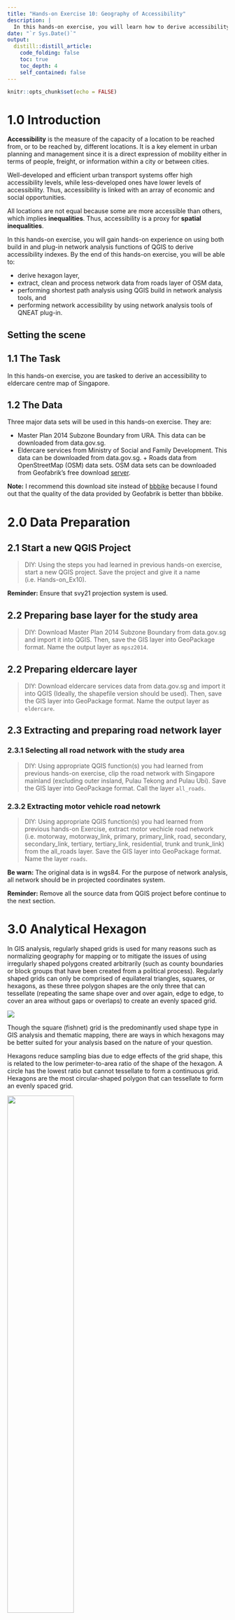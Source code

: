 ```yaml
---
title: "Hands-on Exercise 10: Geography of Accessibility"
description: |
  In this hands-on exercise, you will learn how to derive accessibility indexes by using QGIS's build in network analysis and QGIS Network Analysis Toolbox 3 (QNET3) plug-in.
date: "`r Sys.Date()`"
output:
  distill::distill_article:
    code_folding: false
    toc: true
    toc_depth: 4
    self_contained: false
---
```


```r
knitr::opts_chunk$set(echo = FALSE)
```

# 1.0	Introduction 

**Accessibility** is the measure of the capacity of a location to be reached from, or to be reached by, different locations. It is a key element in urban planning and management since it is a direct expression of mobility either in terms of people, freight, or information within a city or between cities.

Well-developed and efficient urban transport systems offer high accessibility levels, while less-developed ones have lower levels of accessibility. Thus, accessibility is linked with an array of economic and social opportunities.

All locations are not equal because some are more accessible than others, which implies **inequalities**.  Thus, accessibility is a proxy for **spatial inequalities**.

In this hands-on exercise, you will gain hands-on experience on using both build in and plug-in network analysis functions of QGIS to derive accessibility indexes.  By the end of this hands-on exercise, you will be able to:

+ derive hexagon layer, 
+ extract, clean and process network data from roads layer of OSM data,
+ performing shortest path analysis using QGIS build in network analysis tools, and
+ performing network accessibility by using network analysis tools of QNEAT plug-in.

## Setting the scene

## 1.1	The Task

In this hands-on exercise, you are tasked to derive an accessibility to eldercare centre map of Singapore.

## 1.2	The Data

Three major data sets will be used in this hands-on exercise.  They are:

+ Master Plan 2014 Subzone Boundary from URA.  This data can be downloaded from data.gov.sg.
+ Eldercare services from Ministry of Social and Family Development.  This data can be downloaded from data.gov.sg. + Roads data from OpenStreetMap (OSM) data sets.  OSM data sets can be downloaded from Geofabrik's free download [server](https://download.geofabrik.de/). 

**Note:** I recommend this download site instead of [bbbike](https://www.bbbike.org/) because I found out that the quality of the data provided by Geofabrik is better than bbbike. 
  
# 2.0 Data Preparation

## 2.1 Start a new QGIS Project

>DIY: Using the steps you had learned in previous hands-on exercise, start a new QGIS project.  Save the project and give it a name (i.e. Hands-on_Ex10).  

**Reminder:** Ensure that svy21 projection system is used.

## 2.2 Preparing base layer for the study area

>DIY: Download Master Plan 2014 Subzone Boundary from data.gov.sg and import it into QGIS.  Then, save the GIS layer into GeoPackage format.  Name the output layer as `mpsz2014`.

## 2.2 Preparing eldercare layer

>DIY: Download eldercare services data from data.gov.sg and import it into QGIS (Ideally, the shapefile version should be used).  Then, save the GIS layer into GeoPackage format.  Name the output layer as `eldercare`.  

## 2.3 Extracting and preparing road network layer

### 2.3.1 Selecting all road network with the study area

>DIY: Using appropriate QGIS function(s) you had learned from previous hands-on exercise, clip the road network with Singapore mainland (excluding outer insland, Pulau Tekong and Pulau Ubi).  Save the GIS layer into GeoPackage format.  Call the layer `all_roads`.

### 2.3.2 Extracting motor vehicle road netowrk

>DIY: Using appropriate QGIS function(s) you had learned from previous hands-on Exercise, extract motor vechicle road network (i.e. motorway, motorway_link, primary, primary_link, road, secondary, secondary_link, tertiary, tertiary_link, residential, trunk and trunk_link) from the all_roads layer.  Save the GIS layer into GeoPackage format.  Name the layer `roads`.

**Be warn:** The original data is in wgs84.  For the purpose of network analysis, all network should be in projected coordinates system.

**Reminder:** Remove all the source data from QGIS project before continue to the next section.

# 3.0 Analytical Hexagon

In GIS analysis, regularly shaped grids is used for many reasons such as normalizing geography for mapping or to mitigate the issues of using irregularly shaped polygons created arbitrarily (such as county boundaries or block groups that have been created from a political process). Regularly shaped grids can only be comprised of equilateral triangles, squares, or hexagons, as these three polygon shapes are the only three that can tessellate (repeating the same shape over and over again, edge to edge, to cover an area without gaps or overlaps) to create an evenly spaced grid.

![](img/image1.png)

Though the square (fishnet) grid is the predominantly used shape type in GIS analysis and thematic mapping, there are ways in which hexagons may be better suited for your analysis based on the nature of your question.

Hexagons reduce sampling bias due to edge effects of the grid shape, this is related to the low perimeter-to-area ratio of the shape of the hexagon. A circle has the lowest ratio but cannot tessellate to form a continuous grid. Hexagons are the most circular-shaped polygon that can tessellate to form an evenly spaced grid.

![](img/image2.png){width=55%}

## 3.1 Creating hexagon layer

Now, we are going to create a hexagon layer by using `mpsz` layer as the based.  The hexagon distance is 250m.

+ From the menu bar, select **Vector** -> **Research Tools** -> **Create Grids**.

**Create Grids** dialog window appears.

+ For **Grid type:** select *Hexagon (Polygon)* from the drop down list.

![](img/image1.jpg){width=35%}

+ For **Grid extend:**, select *Calculate from Layer* -> `mpsz`

![](img/image2.jpg){width=55%}

+ For **Horizontal spacing**, type *250*.
+ For **Vertical spacing**, type *250*.

>Question: Do you know why 250 is used?

+ For **Grid CRS**, make sure that *EPSG 3414* is used.

When you are ready to run the process,

+ Click on **Run** button.

**Reminder:** Read the Log before closing the dialog window.

+ Click on **Close** button.

Notice that a new temporary layer called `Grid` is added on the Layer pane and display on Map window.

![](img/image3.jpg)

### 3.1.2 Editing the hexagon layer

>DIY: Using appropriate QGIS functions, edit the temporary `Grid` layer until it looks similar to the screenshot below.

![](img/image4.jpg)

### 3.1.3 Saving the hexagon layer

>DIY: Using the steps you had learned in previous hands-on exercise, save the edited `Grid` layer into GeoPackage format.  Give the layer a name (i.e. `hexagon`)

Before you move on to the next section, remember to remove the temporary `Grid` layer.

## 3.2 Computing hexagon centroid

In general, network analysis required the demand in a point feature.  Hexagon, on the other hand, is a polygon feature.  In order to meet the analysis need, we will compute the centroids of the hexagons.   

+ From the menu bar, select **Vector** -> **Geometry Tools** -> **Centroids**.

**Centroids** dialog window appears.

+ For **Input layer**, select *hexagon* from the drop-down list.

When you are ready to run the process,

+ Click on **Run** button.

**Reminder:** Read the log before closing.

+ Click on **Close** button.

Notice that a new temporary layer called Centroid is added onto Layers panel and display on Map view.

![](img/image5.jpg)

### 3.2.1 Saving the centroid layer

>DIY: Using the steps you had learned in previous hands-on exercise, save the temporary `Centroids` layer into GepPackage format.  Name the newly created layer `hex_centroid`.

Before you move on to the next section, remember to remove the temporary `Centroids` layer.


# 4.0 Shortest Path Analysis

In this section, you will perform the following tasks:

+ Identifying useful attribute(s) from the `roads` layer by using QGIS Identify Features tool,
+ Visualising topological properties of `roads` layer by using styling methods of QGIS, and 
+ Determining shortest path from a demand point (ie. HDB block) to a supply point (i.e. eldercare centre).  

## 4.1 Working with Identify Features tool 

In this section, you will explore the attribute information of `road` layer by using QGIS.

>DIY: Zoom to Punggol area as shown in the screenshot below.

![](img/image6.jpg)

+ Switch off all other layers except `roads` and `eldercare`.

+ At **Layers** panel, click on `roads` layer to make it active.

+ From the menu bar, click on **Identify Features** icon.

+ Hover the mouse over a road segment and click on it.

The **Identify Results** dialog window appears.

Your screen should look similar to the screenshot below.

![](img/image7.jpg)

There are many information can be derived from the dialog window.  For the time being, let us focus on *oneway* field.  It specifies  whether the road segment is two-way or one-way.  If it is one-way, the flow direction will be given.  

There are three different values.  *B* for two-way. *F* means that only driving in direction of the line string is allowed. *T* means that only the opposite direction is allowed.

+ Close the Identify Results dialog window.

## 4.2    Working with QGIS's Styling methods

Now, we will use the information in oneway field to display an arrow on one-way streets

+ From the **Layers** panel, click on **Open the Layer Styling Panel** button.

The **Layer Styling** panel appears on the right as shown below.

![](img/image8.jpg)

+ Select *Rule-based* from the drop-down menu.

![](img/image9.jpg){width=45%}

We will create a new style with a filter for only the one-way roads.

+ Click on the *Add rule +* button.

![](img/image10.jpg){width=45%}

+ From the **Edit rule** dialog, click on **Expression** button.

![](img/image11.jpg){width=45%}

The **Expression String Builder** dialog window appears.

We are going to build an expression that select all one-way streets.

+ Click on the black triangle in front of **Fields and Values** to expand the section.

![](img/image12.jpg){width=55%}

+ Double-click on `oneway` field.

+ Click on *=* button.

+ At the **Expression** pane, complete the expression as shown below.

![](img/image13.jpg){width=35%}

+ Click on **Ok** button.

Notice that **Filter** option has been updated.

![](img/image14.jpg){width=55%}

Next, we are going to change the Symbol layer type to *Market line*.

![](img/image15.jpg){width=55%}

Notice that the road lines are marked with red markers now.

![](img/image16.jpg)

+ At the **Marker placement** pane, click on the radio button in front of `on center point`. 

Notice that the markers are placed at the centre of each line segment.

![](img/image18.jpg)

+ At the **Symbol** pane, click on `Simple marker`.

![](img/image19.jpg){width=55%}

+ Scroll down and select *filled_arrowhead* marker.

![](img/image20.jpg){width=35%}

Notice that arrow-like symbol now appears on the one-way streets as shown below.

![](img/image21.jpg)

You can close **Layer Styling** dialog window now.

+ At the **Layer Styling** panel, click on the cross located at the upper right of the panel.

## 4.3 Working with build in shortest path tool

Now, we are going to determine the shortest path from Block 619B to eldercare centre located at Block 211B (lower left corner of the view window)

+ From the menu bar, click on **Processing** -> **Toolbar**.

+ At the **Toolbox** search pane, type **Shortest path**.

Your screen should look similar to the screenshot below.

![](img/image22.jpg){width=45%}

+ Double-click on **Shortest path (point to point)** of **Network analysis**.

**Shortest Path (Point to Point)** dialog window appears.

+ For **Vector layer representing network**, select `roads` from the drop-down list.

+ For **Path type to calculate**, select *Shortest* from the drop-down list.

+ For **Start point**, manually click on the *Block 619B*.

+ For **End point**, manually click on *Block 211B*.

+ For **Direction field [optional]**, select `oneway` from the drop-down list.

+ For **Value for forward direction [optional]**, type *F*.

+ For **Value for backward direction [optional]**, type *T*.

The **Shortest Path (Point to Point)** dialog window looks similar to the screenshot below.

![](img/image23.jpg)

We will keep the rest of the selection as default for the time being.

When you are ready,

+ click on **Run** button.

**Reminder**: Read the log before closing the dialog window.

+ Click on the **Close** button to close the dialog window.

Notice that a temporary layer called `Shortest Path` is added on Layers panel and is display on the map view.

The default line thickness of `Shortest Path` is too thin to view.

>DIY: Using the steps you had learned in previous hands-on exercise, increase the thickness of the line symbol.

You screen should look similar to the screenshot below.

![](img/image24.jpg)

>DIY: Using the steps you had learned from previous hands-on exercise, save the temporary Shortest Path layer into GeoPackage format.  Name the layer `Shortest_path` and add it onto the map view.

>DIY: Remove the temparory layer from the Layers panel.




```r
library(pagedown)
pagedown::chrome_print("Hands-on_Ex10.html")
```

